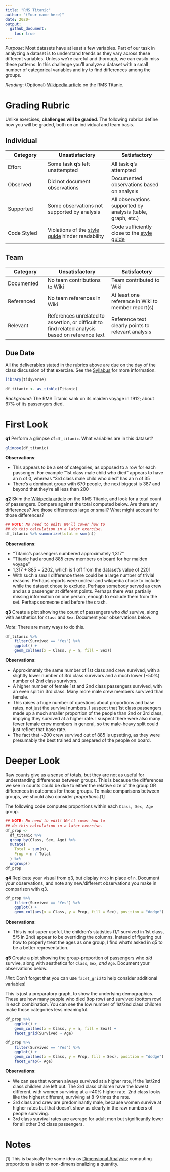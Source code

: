 ```yaml
---
title: "RMS Titanic"
author: "(Your name here)"
date: 2020-
output:
  github_document:
    toc: true
---
```


*Purpose*: Most datasets have at least a few variables. Part of our task in analyzing a dataset is to understand trends as they vary across these different variables. Unless we're careful and thorough, we can easily miss these patterns. In this challenge you'll analyze a dataset with a small number of categorical variables and try to find differences among the groups.

*Reading*: (Optional) [Wikipedia article](https://en.wikipedia.org/wiki/RMS_Titanic) on the RMS Titanic.

<!-- include-rubric -->
# Grading Rubric
<!-- -------------------------------------------------- -->

Unlike exercises, **challenges will be graded**. The following rubrics define how you will be graded, both on an individual and team basis.

## Individual
<!-- ------------------------- -->

| Category | Unsatisfactory | Satisfactory |
|----------|----------------|--------------|
| Effort | Some task __q__'s left unattempted | All task __q__'s attempted |
| Observed | Did not document observations | Documented observations based on analysis |
| Supported | Some observations not supported by analysis | All observations supported by analysis (table, graph, etc.) |
| Code Styled | Violations of the [style guide](https://style.tidyverse.org/) hinder readability | Code sufficiently close to the [style guide](https://style.tidyverse.org/) |

## Team
<!-- ------------------------- -->

| Category | Unsatisfactory | Satisfactory |
|----------|----------------|--------------|
| Documented | No team contributions to Wiki | Team contributed to Wiki |
| Referenced | No team references in Wiki | At least one reference in Wiki to member report(s) |
| Relevant | References unrelated to assertion, or difficult to find related analysis based on reference text | Reference text clearly points to relevant analysis |

## Due Date
<!-- ------------------------- -->

All the deliverables stated in the rubrics above are due on the day of the class discussion of that exercise. See the [Syllabus](https://docs.google.com/document/d/1jJTh2DH8nVJd2eyMMoyNGroReo0BKcJrz1eONi3rPSc/edit?usp=sharing) for more information.

```r
library(tidyverse)

df_titanic <- as_tibble(Titanic)
```

*Background*: The RMS Titanic sank on its maiden voyage in 1912; about 67% of its passengers died.

# First Look
<!-- -------------------------------------------------- -->

__q1__ Perform a glimpse of `df_titanic`. What variables are in this dataset?

```r
glimpse(df_titanic)
```

**Observations**:

- This appears to be a set of categories, as opposed to a row for each passenger. For example "1st class male child who died" appears to have an n of 0, whereas "3rd class male child who died" has an n of 35
- There's a dominant group with 670 people, the next biggest is 387 and beyond that they're all less than 200

__q2__ Skim the [Wikipedia article](https://en.wikipedia.org/wiki/RMS_Titanic) on the RMS Titanic, and look for a total count of passengers. Compare against the total computed below. Are there any differences? Are those differences large or small? What might account for those differences?

```r
## NOTE: No need to edit! We'll cover how to
## do this calculation in a later exercise.
df_titanic %>% summarize(total = sum(n))
```

**Observations**:

- "Titanic's passengers numbered approximately 1,317"
- "Titanic had around 885 crew members on board for her maiden voyage"
- 1,317 + 885 = 2202, which is 1 off from the dataset's value of 2201
- With such a small difference there could be a large number of trivial reasons. Perhaps reports were unclear and wikipedia chose to include while the dataset chose to exclude. Perhaps somebody served as crew and as a passenger at different points. Perhaps there was partially missing information on one person, enough to exclude them from the set. Perhaps someone died before the crash.

__q3__ Create a plot showing the count of passengers who *did* survive, along with aesthetics for `Class` and `Sex`. Document your observations below.

*Note*: There are many ways to do this.

```r
df_titanic %>%
    filter(Survived == "Yes") %>%
    ggplot() +
    geom_col(aes(x = Class, y = n, fill = Sex))
```

**Observations**:

- Approximately the same number of 1st class and crew survived, with a slightly lower number of 3rd class survivors and a much lower (~50%) number of 2nd class survivors.
- A higher number of female 1st and 2nd class passengers survived, with an even split in 3rd class. Many more male crew members survived than female.
- This raises a huge number of questions about proportions and base rates, not just the survival numbers. I suspect that 1st class passengers made up a much smaller proportion of the people than 2nd or 3rd class, implying they survived at a higher rate. I suspect there were also many fewer female crew members in general, so the male-heavy split could just reflect that base rate.
- The fact that ~200 crew survived out of 885 is upsetting, as they were presumably the best trained and prepared of the people on board.

# Deeper Look
<!-- -------------------------------------------------- -->

Raw counts give us a sense of totals, but they are not as useful for understanding differences between groups. This is because the differences we see in counts could be due to either the relative size of the group OR differences in outcomes for those groups. To make comparisons between groups, we should also consider *proportions*.[1]

The following code computes proportions within each `Class, Sex, Age` group.

```r
## NOTE: No need to edit! We'll cover how to
## do this calculation in a later exercise.
df_prop <-
  df_titanic %>%
  group_by(Class, Sex, Age) %>%
  mutate(
    Total = sum(n),
    Prop = n / Total
  ) %>%
  ungroup()
df_prop
```

__q4__ Replicate your visual from q3, but display `Prop` in place of `n`. Document your observations, and note any new/different observations you make in comparison with q3.

```r
df_prop %>%
    filter(Survived == "Yes") %>%
    ggplot() +
    geom_col(aes(x = Class, y = Prop, fill = Sex), position = "dodge")
```

**Observations**:

- This is not super useful, the children's statistics (1/1 survived in 1st class, 5/5 in 2nd) appear to be overriding the columns. Instead of figuring out how to properly treat the ages as one group, I find what's asked in q5 to be a better representation.

__q5__ Create a plot showing the group-proportion of passengers who *did* survive, along with aesthetics for `Class`, `Sex`, *and* `Age`. Document your observations below.

*Hint*: Don't forget that you can use `facet_grid` to help consider additional variables!

This is just a preparatory graph, to show the underlying demographics. These are how many people who died (top row) and survived (bottom row) in each combination. You can see the low number of 1st/2nd class children make those categories less meaningful.

```r
df_prop %>%
    ggplot() +
    geom_col(aes(x = Class, y = n, fill = Sex)) +
    facet_grid(Survived ~ Age)
```


```r
df_prop %>%
    filter(Survived == "Yes") %>%
    ggplot() +
    geom_col(aes(x = Class, y = Prop, fill = Sex), position = "dodge") +
    facet_wrap(~ Age)
```

**Observations**:

- We can see that women always survived at a higher rate, if the 1st/2nd class children are left out. The 3rd class children have the lowest different, with women surviving at a ~40% higher rate. 2nd class looks like the highest different, surviving at 8-9 times the rate.
- 3rd class and crew are predominantly male, because women survive at higher rates but that doesn't show as clearly in the raw numbers of people surviving.
- 3rd class survival rates are average for adult men but significantly lower for all other 3rd class passengers.

# Notes
<!-- -------------------------------------------------- -->

[1] This is basically the same idea as [Dimensional Analysis](https://en.wikipedia.org/wiki/Dimensional_analysis); computing proportions is akin to non-dimensionalizing a quantity.
